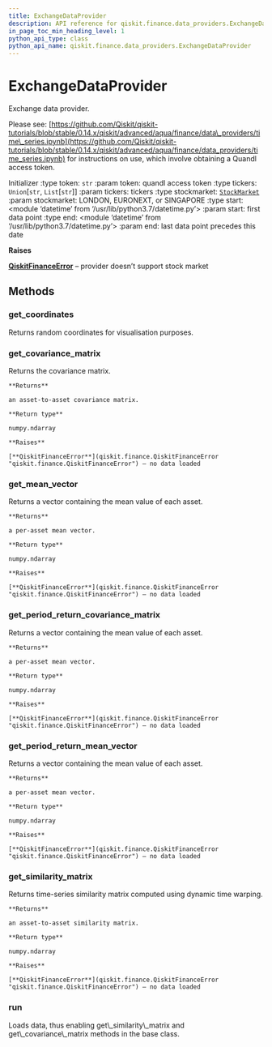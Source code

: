 ```yaml
---
title: ExchangeDataProvider
description: API reference for qiskit.finance.data_providers.ExchangeDataProvider
in_page_toc_min_heading_level: 1
python_api_type: class
python_api_name: qiskit.finance.data_providers.ExchangeDataProvider
---
```


# ExchangeDataProvider

<Class id="qiskit.finance.data_providers.ExchangeDataProvider" isDedicatedPage={true} github="https://github.com/qiskit-community/qiskit-aqua/tree/stable/0.7/qiskit/finance/data_providers/exchange_data_provider.py" signature="ExchangeDataProvider(token, tickers, stockmarket=StockMarket.LONDON, start=datetime.datetime(2016, 1, 1, 0, 0), end=datetime.datetime(2016, 1, 30, 0, 0))" modifiers="class">
  Exchange data provider.

  Please see: [https://github.com/Qiskit/qiskit-tutorials/blob/stable/0.14.x/qiskit/advanced/aqua/finance/data\_providers/time\_series.ipynb](https://github.com/Qiskit/qiskit-tutorials/blob/stable/0.14.x/qiskit/advanced/aqua/finance/data_providers/time_series.ipynb) for instructions on use, which involve obtaining a Quandl access token.

  Initializer :type token: `str` :param token: quandl access token :type tickers: `Union`\[`str`, `List`\[`str`]] :param tickers: tickers :type stockmarket: [`StockMarket`](qiskit.finance.data_providers.StockMarket "qiskit.finance.data_providers._base_data_provider.StockMarket") :param stockmarket: LONDON, EURONEXT, or SINGAPORE :type start: \<module ‘datetime’ from ‘/usr/lib/python3.7/datetime.py’> :param start: first data point :type end: \<module ‘datetime’ from ‘/usr/lib/python3.7/datetime.py’> :param end: last data point precedes this date

  **Raises**

  [**QiskitFinanceError**](qiskit.finance.QiskitFinanceError "qiskit.finance.QiskitFinanceError") – provider doesn’t support stock market

  ## Methods

  <span id="exchangedataprovider-get-coordinates" />

  ### get\_coordinates

  <Function id="qiskit.finance.data_providers.ExchangeDataProvider.get_coordinates" signature="ExchangeDataProvider.get_coordinates()">
    Returns random coordinates for visualisation purposes.
  </Function>

  <span id="exchangedataprovider-get-covariance-matrix" />

  ### get\_covariance\_matrix

  <Function id="qiskit.finance.data_providers.ExchangeDataProvider.get_covariance_matrix" signature="ExchangeDataProvider.get_covariance_matrix()">
    Returns the covariance matrix.

    **Returns**

    an asset-to-asset covariance matrix.

    **Return type**

    numpy.ndarray

    **Raises**

    [**QiskitFinanceError**](qiskit.finance.QiskitFinanceError "qiskit.finance.QiskitFinanceError") – no data loaded
  </Function>

  <span id="exchangedataprovider-get-mean-vector" />

  ### get\_mean\_vector

  <Function id="qiskit.finance.data_providers.ExchangeDataProvider.get_mean_vector" signature="ExchangeDataProvider.get_mean_vector()">
    Returns a vector containing the mean value of each asset.

    **Returns**

    a per-asset mean vector.

    **Return type**

    numpy.ndarray

    **Raises**

    [**QiskitFinanceError**](qiskit.finance.QiskitFinanceError "qiskit.finance.QiskitFinanceError") – no data loaded
  </Function>

  <span id="exchangedataprovider-get-period-return-covariance-matrix" />

  ### get\_period\_return\_covariance\_matrix

  <Function id="qiskit.finance.data_providers.ExchangeDataProvider.get_period_return_covariance_matrix" signature="ExchangeDataProvider.get_period_return_covariance_matrix()">
    Returns a vector containing the mean value of each asset.

    **Returns**

    a per-asset mean vector.

    **Return type**

    numpy.ndarray

    **Raises**

    [**QiskitFinanceError**](qiskit.finance.QiskitFinanceError "qiskit.finance.QiskitFinanceError") – no data loaded
  </Function>

  <span id="exchangedataprovider-get-period-return-mean-vector" />

  ### get\_period\_return\_mean\_vector

  <Function id="qiskit.finance.data_providers.ExchangeDataProvider.get_period_return_mean_vector" signature="ExchangeDataProvider.get_period_return_mean_vector()">
    Returns a vector containing the mean value of each asset.

    **Returns**

    a per-asset mean vector.

    **Return type**

    numpy.ndarray

    **Raises**

    [**QiskitFinanceError**](qiskit.finance.QiskitFinanceError "qiskit.finance.QiskitFinanceError") – no data loaded
  </Function>

  <span id="exchangedataprovider-get-similarity-matrix" />

  ### get\_similarity\_matrix

  <Function id="qiskit.finance.data_providers.ExchangeDataProvider.get_similarity_matrix" signature="ExchangeDataProvider.get_similarity_matrix()">
    Returns time-series similarity matrix computed using dynamic time warping.

    **Returns**

    an asset-to-asset similarity matrix.

    **Return type**

    numpy.ndarray

    **Raises**

    [**QiskitFinanceError**](qiskit.finance.QiskitFinanceError "qiskit.finance.QiskitFinanceError") – no data loaded
  </Function>

  <span id="exchangedataprovider-run" />

  ### run

  <Function id="qiskit.finance.data_providers.ExchangeDataProvider.run" signature="ExchangeDataProvider.run()">
    Loads data, thus enabling get\_similarity\_matrix and get\_covariance\_matrix methods in the base class.
  </Function>
</Class>

